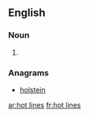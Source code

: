 ==English==

===Noun===
{{head|en|plural}}

# {{plural of|hot line|lang=en}}

===Anagrams===
* [[holstein#English|holstein]]

[[ar:hot lines]]
[[fr:hot lines]]